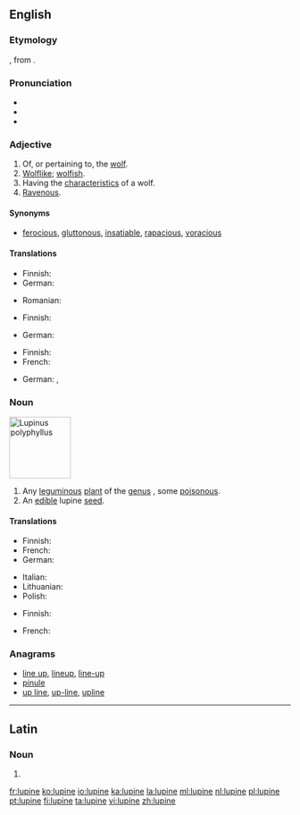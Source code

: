 {{also|Lupine}}
==English==
{{rfi}}
{{wikipedia}}
===Etymology===
{{etyl|la}} {{term|lupinus|lupīnus|lang=la}}, from {{term|lupus||wolf|lang=la}}.

===Pronunciation===
* {{IPA|/ˈluː.paɪn/}}
* {{hyphenation|lu|pine}}
* {{rhymes|aɪn}}

===Adjective===
{{en-adj}}

# Of, or pertaining to, the [[wolf]].
# [[wolflike|Wolflike]]; [[wolfish]].
# Having the [[characteristic]]s of a wolf.
# [[ravenous|Ravenous]].

====Synonyms====
* {{sense|ravenous}} [[ferocious]], [[gluttonous]], [[insatiable]], [[rapacious]], [[voracious]]

====Translations====
{{trans-top|wolf-like}}
* Finnish: {{t-|fi|susimainen}}
* German: {{t-|de|wölfisch}}
{{trans-mid}}
* Romanian: {{t-|ro|lupesc}}
{{trans-bottom}}

{{trans-top|having the characteristics of a wolf}}
* Finnish: {{t-|fi|susimainen}}
{{trans-mid}}
* German: {{t-|de|wölfisch}}
{{trans-bottom}}

{{trans-top|ravenous}}
* Finnish: {{t-|fi|ahnas}}
* French: {{t+|fr|vorace}}
{{trans-mid}}
* German: {{t-|de|mit Bärenhunger}}, {{t-|de|unersättlich}}
{{trans-bottom}}

===Noun===
[[Image:Lupinus polyphyllus3.JPG|thumb|110px|right|''[[w:Lupinus polyphyllus|Lupinus polyphyllus]]'']]
{{rfi}}
{{wikipedia|Lupinus}}
{{wikispecies|Lupinus}}
{{en-noun}}

# Any [[leguminous]] [[plant]] of the [[genus]] {{taxlink|Lupinus|genus}}, some [[poisonous]].
# An [[edible]] lupine [[seed]].

====Translations====
{{trans-top|leguminous plant of genus Lupinus}}
* Finnish: {{t+|fi|lupiini}}
* French: {{t+|fr|lupin|m}}
* German: {{t-|de|Lupine|f}}
{{trans-mid}}
* Italian: {{t+|it|lupino|m}}
* Lithuanian: {{t-|lt|lubinas}}
* Polish: {{t-|pl|łubin|m}}
{{trans-bottom}}

{{trans-top|an edible lupine seed}}
* Finnish: {{t-|fi|lupiininsiemen}}
{{trans-mid}}
* French: {{t+|fr|lupin}}
{{trans-bottom}}

===Anagrams===
* [[line up#English|line up]], [[lineup#English|lineup]], [[line-up#English|line-up]]
* [[pinule#English|pinule]]
* [[up line#English|up line]], [[up-line#English|up-line]], [[upline#English|upline]]

----

==Latin==

===Noun===
{{la-noun-form|lupīne}}

# {{inflection of|lupinus|lupīnus|voc|s|lang=la}}

[[fr:lupine]]
[[ko:lupine]]
[[io:lupine]]
[[ka:lupine]]
[[la:lupine]]
[[ml:lupine]]
[[nl:lupine]]
[[pl:lupine]]
[[pt:lupine]]
[[fi:lupine]]
[[ta:lupine]]
[[vi:lupine]]
[[zh:lupine]]